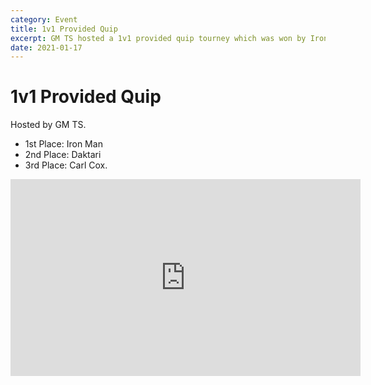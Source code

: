 ```yaml
---
category: Event
title: 1v1 Provided Quip
excerpt: GM TS hosted a 1v1 provided quip tourney which was won by Iron Man.
date: 2021-01-17
---
```


# 1v1 Provided Quip

Hosted by GM TS.

- 1st Place: Iron Man
- 2nd Place: Daktari
- 3rd Place: Carl Cox.

<iframe
  width="560"
  height="315"
  src="https://www.youtube.com/embed/i5wpVCLc72A"
  frameborder="0"
  allow="accelerometer; autoplay; clipboard-write; encrypted-media; gyroscope; picture-in-picture"
  allowfullscreen
></iframe>
